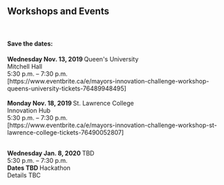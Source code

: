 
<h2> Workshops and Events </h2>
<br />
<h4>Save the dates:</h4>

<Card body outline color="info">
<CardTitle><strong> Wednesday Nov. 13, 2019 </strong></CardTitle>

<CardText>
Queen's University <br/>
Mitchell Hall  <br/>
5:30 p.m. – 7:30 p.m.<br/>
[https://www.eventbrite.ca/e/mayors-innovation-challenge-workshop-queens-university-tickets-76489948495] 
<br/>
</CardText></Card> 

<br />
<Card body outline color="info">
<CardTitle><strong> Monday Nov. 18, 2019 </strong></CardTitle>

<CardText>
 St. Lawrence College <br/>
Innovation Hub <br />
5:30 p.m. – 7:30 p.m.<br/>
[https://www.eventbrite.ca/e/mayors-innovation-challenge-workshop-st-lawrence-college-tickets-76490052807]
<br/>

</CardText></Card>

<br />

<Card body outline color="info">
<CardTitle><strong> Wednesday Jan. 8, 2020 </strong></CardTitle>

<CardText>
TBD  <br/>
5:30 p.m. – 7:30 p.m.
</CardText></Card>

<br />

<Card body outline color="info">
<CardTitle><strong> Dates TBD </strong></CardTitle>

<CardText>
Hackathon <br/>
Details TBC
</CardText></Card>
 
